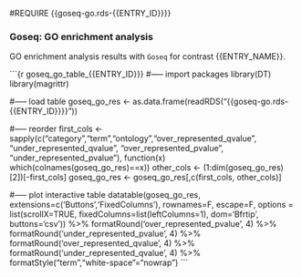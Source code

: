#REQUIRE {{goseq-go.rds-{{ENTRY_ID}}}}

### Goseq: GO enrichment analysis

GO enrichment analysis results with `Goseq` for contrast {{ENTRY_NAME}}.

```{r goseq_go_table_{{ENTRY_ID}}}
#----- import packages
library(DT)
library(magrittr)

#----- load table
goseq_go_res <- as.data.frame(readRDS("{{goseq-go.rds-{{ENTRY_ID}}}}"))

#----- reorder
first_cols <- sapply(c("category","term","ontology","over_represented_qvalue", "under_represented_qvalue", "over_represented_pvalue",
                       "under_represented_pvalue"), function(x) which(colnames(goseq_go_res)==x))
other_cols <- (1:dim(goseq_go_res)[2])[-first_cols]
goseq_go_res <- goseq_go_res[,c(first_cols, other_cols)]

#----- plot interactive table
datatable(goseq_go_res, extensions=c('Buttons','FixedColumns'), rownames=F, escape=F,
          options = list(scrollX=TRUE, fixedColumns=list(leftColumns=1), dom='Bfrtip', buttons='csv')) %>%
  formatRound('over_represented_pvalue', 4) %>%
  formatRound('under_represented_pvalue', 4) %>%
  formatRound('over_represented_qvalue', 4) %>%
  formatRound('under_represented_qvalue', 4) %>%
  formatStyle("term","white-space"="nowrap")
```

